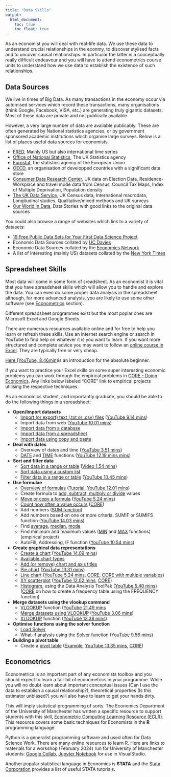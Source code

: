 ```yaml
---
title: "Data Skills"
output:
  html_document:
    toc: true
    toc_float: true
---
```


As an economist you will deal with real-life data. We use these data to understand crucial relationships in the econmy, to discover stylised facts and to uncover causal relationships. In particular the latter is a conceptually really difficult endeavour and you will have to attend econometrics course units to understand how we use data to establish the existence of such relationships.

## Data Sources

We live in times of Big Data. As many transactions in the economy occur via automised services which record these transactions, many organisations (think Google, Facebook, VISA, etc.) are generating truly gigantic datasets. Most of these data are private and not publically available.

However, a very large number of data are available publicably. These are often generated by National statistics agencies, or by government sponsored academic institutions which organise large surveys. Below is a list of places useful data sources for economists.

* [FRED](https://fred.stlouisfed.org/){target="_blank"}, Mainly US but also international time series  
* [Office of National Statistics](https://www.ons.gov.uk/){target="_blank"}, The UK Statistics agency  
* [Eurostat](https://ec.europa.eu/eurostat){target="_blank"}, the statistics agency of the European Union  
* [OECD](https://data.oecd.org/){target="_blank"}, an organisation of developped countries with a significant data store  
* [Consumer Data Research Center](https://data.cdrc.ac.uk/){target="_blank"}, UK data on Election Data, Residence-Workplace and travel mode data from Census, Council Tax Maps, Index of Multiple Deprivation, Population density  
*	[The UK Data Service](https://www.ukdataservice.ac.uk/){target="_blank"}, UK Census data, International macrodata, Longitudinal studies,	Qualitative/mixed methods and UK surveys  
* [Our World in Data](https://ourworldindata.org/){target="_blank"}, Data Stories with good links to the original data sources  

You could also browse a range of websites which link to a variety of datasets:

* [19 Free Public Data Sets for Your First Data Science Project](https://www.springboard.com/blog/free-public-data-sets-data-science-project/){target="_blank"}  
*	Economic Data Sources collated by [UC Davies](http://cameron.econ.ucdavis.edu/e102/data.html){target="_blank"}  
* Economic Data Sources collated by the [Economics Network](https://www.economicsnetwork.ac.uk/data_sets){target="_blank"}  
* A list of interesting (mainly US) datasets collated by the [New York Times](https://docs.google.com/document/d/1OcOlto2WXJFWmS9pdY_H_FMsfU02vUvuc-Ikqs6PguU/edit){target="_blank"}


## Spreadsheet Skills

Most data will come in some form of sreadsheet. As an economist it is vital that you have spreadsheet skills which will allow you to handle and explore the data. You can even do some proper data analysis in the spreadsheet although, for more advanced analysis, you are likely to use some other software (see [Econometrics](#Econometrics) section).

Different spreadsheet programmes exist but the most poplar ones are Microsoft Excel and Google Sheets.

There are numerous resources available online and for free to help you learn or refresh these skills. Use an internet search engine or search in YouTube to find help on whatever it is you want to learn. If you want more structured and complete advice you may want to follow an [online course in Excel](https://digitaldefynd.com/best-excel-tutorial-training-course-classes){target="_blank}. They are typically free or very cheap.

[Here (YouTube, 8.46min)](https://youtu.be/WlgWbVh8DDo)is an introduction for the absolute beginner.

If you want to practice your Excel skills on some super interesting economic problems you can work through the empirical problems in [CORE - Doing Economics](https://www.core-econ.org/doing-economics/index.html). Any links below labeled "CORE" link to empirical projects utilising the respective techniques.

As an economics student, and importantly graduate, you should be able to do the following things in a spreadsheet:

* **Open/Import datasets** 
    + [Import (or export) text (.txt or .csv) files](https://support.office.com/en-gb/article/import-or-export-text-txt-or-csv-files-5250ac4c-663c-47ce-937b-339e391393ba) ([YouTube 9.14 mins](https://www.youtube.com/watch?v=V6AR_Hi7p5Q))
    + Import data from web ([YouTube 10.01 mins](https://www.youtube.com/watch?v=NdUZx_yyEqY))
    + [Import data from a database](https://support.office.com/en-us/article/tutorial-import-data-into-excel-and-create-a-data-model-4b4e5ab4-60ee-465e-8195-09ebba060bf0#__toc358186197)
    + [Import data from a spreadsheet](https://support.office.com/en-us/article/tutorial-import-data-into-excel-and-create-a-data-model-4b4e5ab4-60ee-465e-8195-09ebba060bf0#__toc358186198)
    + [Import data using copy and paste](https://support.office.com/en-us/article/tutorial-import-data-into-excel-and-create-a-data-model-4b4e5ab4-60ee-465e-8195-09ebba060bf0#__toc358186199)

* **Deal with dates**
    + Overview of dates and time ([YouTube 3.51 mins](https://www.youtube.com/watch?v=KlCAAQ_tQLA&feature=youtu.be))
    + [DATE](https://support.office.com/en-gb/article/date-function-e36c0c8c-4104-49da-ab83-82328b832349) and [TIME](https://support.office.com/en-gb/article/time-function-9a5aff99-8f7d-4611-845e-747d0b8d5457) functions ([YouTube 12.19 mins mins](https://www.youtube.com/watch?v=8wqNVh2Fmu0))

* **Sort and filter data**
    + [Sort data in a range or table](https://support.office.com/en-gb/article/sort-data-in-a-range-or-table-62d0b95d-2a90-4610-a6ae-2e545c4a4654#ID0EAADAAA=Windows) ([Video 1.54 mins](https://support.office.com/en-gb/article/sort-data-in-a-range-or-table-62d0b95d-2a90-4610-a6ae-2e545c4a4654#ID0EAADAAA=Windows))
    + [Sort data using a custom list](https://support.office.com/en-us/article/sort-data-using-a-custom-list-cba3d67a-c5cb-406f-9b14-a02205834d72?redirectSourcePath=%252fen-us%252farticle%252fdef8ff2b-681a-4fc3-9bd2-a06455c379e1&ui=en-US&rs=en-US&ad=US)
    + [Filter data in a range or table](https://support.office.com/en-gb/article/filter-data-in-a-range-or-table-01832226-31b5-4568-8806-38c37dcc180e) ([YouTube 10.45 mins](https://www.youtube.com/watch?v=wMlTDXPEjag))

* **Use formulae**
    + [Overview of formulas](https://support.office.com/en-gb/article/overview-of-formulas-in-excel-ecfdc708-9162-49e8-b993-c311f47ca173) ([Tutorial](https://support.office.com/en-gb/article/overview-of-formulas-in-excel-ecfdc708-9162-49e8-b993-c311f47ca173), [YouTube 12.01 mins](https://www.youtube.com/watch?v=AAlKik2uxYo&feature=youtu.be))
    + Create formula to [add, subtract, multiply or divide](https://support.office.com/en-us/article/create-a-simple-formula-in-excel-11a5f0e5-38a3-4115-85bc-f4a465f64a8a) values
    + [Move or copy a formula](https://support.office.com/en-us/article/move-or-copy-a-formula-1f5cf825-9b07-41b1-8719-bf88b07450c6) ([YouTube 5.24 mins](https://youtu.be/iDg9s7BJ2m4))
    + [Count how often a value occurs](https://support.office.com/en-us/article/count-how-often-a-value-occurs-aa1f3067-05c9-44e4-b141-f75bb9bb89bd) ([CORE](https://www.core-econ.org/doing-economics/book/text/01-02.html#excel-walk-through-15-using-excels-countif-function))
    + Add numbers ([SUM function](https://support.office.com/en-us/article/sum-function-043e1c7d-7726-4e80-8f32-07b23e057f89))
    + Add numbers based on one or more criteria, SUMIF or SUMIFS function ([YouTube 14.03 mins](https://www.youtube.com/watch?v=AZuBNWMh7VM))
    + Find [average](https://support.office.com/en-gb/article/average-function-047bac88-d466-426c-a32b-8f33eb960cf6), [median](https://support.office.com/en-gb/article/median-function-d0916313-4753-414c-8537-ce85bdd967d2), [mode](https://support.office.com/en-gb/article/mode-function-e45192ce-9122-4980-82ed-4bdc34973120) 
    + Find minimum and maximum values ([MIN](https://support.office.com/en-us/article/min-function-61635d12-920f-4ce2-a70f-96f202dcc152) and [MAX](https://support.office.com/en-us/article/max-function-e0012414-9ac8-4b34-9a47-73e662c08098) functions) (empirical project)
    + AutoFill, Addressing, IF function ([YouTube 10.54 mins](https://www.youtube.com/watch?v=PVWAIcaZm_s&feature=youtu.be))

* **Create graphical data representations**
    + [Create a chart](https://support.office.com/en-us/article/create-a-chart-from-start-to-finish-0baf399e-dd61-4e18-8a73-b3fd5d5680c2#OfficeVersion=Windows) ([YouTube 14.09 mins](https://www.youtube.com/watch?v=DAU0qqh_I-A))
    + [Available chart types](https://support.office.com/en-us/article/available-chart-types-in-office-a6187218-807e-4103-9e0a-27cdb19afb90)
    + [Add (or remove) chart and axis titles](https://support.office.com/en-us/article/add-or-remove-titles-in-a-chart-4cf3c009-1482-4908-922a-997c32ea8250)
    + [Pie chart](https://support.office.com/en-gb/article/add-a-pie-chart-1a5f08ae-ba40-46f2-9ed0-ff84873b7863#__toc348714905) ([YouTube 13.31 mins](https://www.youtube.com/watch?v=nuNwAu74xwY))
    + [Line chart](https://support.office.com/en-gb/article/present-your-data-in-a-scatter-chart-or-a-line-chart-4570a80f-599a-4d6b-a155-104a9018b86e) ([YouTube 5.24 mins](https://www.youtube.com/watch?v=3o11OlLgYDo), [CORE](https://www.core-econ.org/doing-economics/book/text/01-02.html#excel-walk-through-11-drawing-a-line-chart-of-temperature-and-time), [CORE with multiple variables](https://www.core-econ.org/doing-economics/book/text/02-02.html#excel-walk-through-22-drawing-a-line-chart-with-multiple-variables))
    + [XY scatterplot](https://support.office.com/en-gb/article/present-your-data-in-a-scatter-chart-or-a-line-chart-4570a80f-599a-4d6b-a155-104a9018b86e) ([YouTube 12.02 mins](https://www.youtube.com/watch?v=kLROcLFzH8o), [CORE](https://www.core-econ.org/doing-economics/book/text/01-02.html#excel-walk-through-17-calculating-correlation-and-drawing-a-scatterplot))
    + [Histogram](https://trumpexcel.com/histogram-in-excel/), using the Data Analysis ToolPak ([YouTube 5.40 mins](https://www.youtube.com/watch?v=xekiDJzajYk)) ([CORE](https://www.core-econ.org/doing-economics/book/text/01-02.html#excel-walk-through-13-creating-a-frequency-table) on how to create a frequency table using the FREQUENCY function)

* **Merge datasets using the vlookup command**
    + [VLOOKUP](https://support.office.com/en-gb/article/vlookup-function-0bbc8083-26fe-4963-8ab8-93a18ad188a1) function ([YouTube 21.49 mins](https://www.youtube.com/watch?v=d3BYVQ6xIE4, [Microsoft Office video 2.37 mins](https://support.office.com/en-us/article/video-vlookup-when-and-how-to-use-it-9a86157a-5542-4148-a536-724823014785?ui=en-US&rs=en-US&ad=US))
    + [Merge datasets using VLOOKUP](https://support.office.com/en-gb/article/how-can-i-merge-two-or-more-tables-c80a9fce-c1ab-4425-bb96-497dd906d656) ([YouTube 3.06 mins](https://www.youtube.com/watch?v=xjrZ4kwbh6w))
    + [XLOOKUP](https://support.office.com/en-gb/article/xlookup-function-b7fd680e-6d10-43e6-84f9-88eae8bf5929) function ([YouTube 13.38 mins](https://www.youtube.com/watch?v=xDUlDhPv1RE))


* **Optimise functions using the solver function**
    + [Load Solver](https://support.office.com/en-us/article/load-the-solver-add-in-in-excel-612926fc-d53b-46b4-872c-e24772f078ca)
    + What-if analysis using the [Solver](https://support.office.com/en-gb/article/define-and-solve-a-problem-by-using-solver-5d1a388f-079d-43ac-a7eb-f63e45925040) function ([YouTube 9.56 mins](https://www.youtube.com/watch?v=dRm5MEoA3OI))

* **Building a pivot table**
    + Create a [pivot table](https://support.office.com/en-us/article/create-a-pivottable-to-analyze-worksheet-data-a9a84538-bfe9-40a9-a8e9-f99134456576) ([Example](https://www.excel-easy.com/data-analysis/pivot-tables.html), [YouTube 13.35 mins](https://www.youtube.com/watch?v=m0wI61ahfLc), [CORE](https://www.core-econ.org/doing-economics/book/text/03-02.html#excel-walk-through-32-making-a-pivot-table-with-more-than-two-variables))


## Econometrics{#Econometrics}

Econometrics is an important part of any economists toolbox and you should expect to learn a fair bit of econometrics in your programme. While you will no doubt learn about important conceptual issues (Can I use the data to establish a causal relationship?), theoretical properties (Is this estimator unbiased?) you will also have to learn to get your hands dirty. 

This will imply statistical programming of sorts. The Economics Department of the University of Manchester has written a specific resource to support students with this skill, [Econometric Computing Learning Resource (ECLR)](https://datasquad.github.io/ECLR/). This resource covers some basic techniques for Economists in the **R** programming language.

Python is a generalist programming software and used often for Data Science Work. There are many online resources to learn R. Here are links to materials for a workshop (February 2024) run for University of Manchester students: [Google Collab](https://colab.research.google.com/drive/1yrrfOmWZoKSOhfzeDKhFU-Ml_5PFiBSt), [Jupyter Notebook](https://livemanchesterac-my.sharepoint.com/:u:/g/personal/ralf_becker_manchester_ac_uk/ERZuTTamacNCoBhJ7KHvtjYB2VJAL5t5JXgSyo5Mgbmg9Q?e=PKUhwh) for use in VisualStudio.


Another popular statistical language in Economics is **STATA** and the [Stata Corporation](https://www.stata.com/links/resources-for-learning-stata/) provides a list of useful STATA tutorials.


